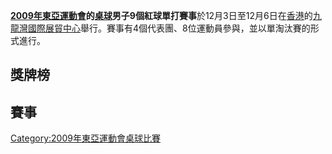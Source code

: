 '''[[2009年東亞運動會|2009年東亞運動會]]的[[2009年東亞運動會桌球比賽|桌球]]男子9個紅球單打賽事'''於12月3日至12月6日在[[香港|香港]]的[[九龍灣國際展貿中心|九龍灣國際展貿中心]]舉行。賽事有4個代表團、8位運動員參與，並以單淘汰賽的形式進行。

==獎牌榜==
==賽事==
{{8TeamBracket-Compact-NoSeeds-Byes
| RD1=8強
| RD2=4強
| RD3=決賽


| team-width=185
| score-width=20


| RD1-team01=鄭榮和 ({{KOR}})
| RD1-score01=3
| RD1-team02='''楊清順 ({{TPE}})
| RD1-score02='''11

| RD1-team03=林卓民 ({{HKG}})
| RD1-score03=6
| RD1-team04='''大井直幸 ({{JPN}})
| RD1-score04='''11

| RD1-team05=呂輝展 ({{TPE}})
| RD1-score05=10
| RD1-team06='''金雄大 ({{KOR}})
| RD1-score06='''11

| RD1-team07='''郭肇豪 ({{HKG}})
| RD1-score07='''11
| RD1-team08=草野壽 ({{JPN}})
| RD1-score08=6

| RD2-team01='''楊清順 ({{TPE}})
| RD2-score01='''11
| RD2-team02=大井直幸 ({{JPN}})
| RD2-score02=4

| RD2-team03=金雄大 ({{KOR}})
| RD2-score03=7
| RD2-team04='''郭肇豪 ({{HKG}})
| RD2-score04='''11

| RD3-team01=楊清順 ({{TPE}})
| RD3-score01=9
| RD3-team02='''郭肇豪 ({{HKG}})
| RD3-score02='''11

}}

[[Category:2009年東亞運動會桌球比賽|Category:2009年東亞運動會桌球比賽]]